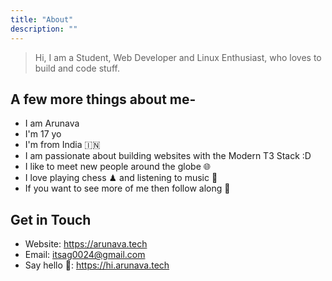 ```yaml
---
title: "About"
description: ""
---
```



> Hi, I am a Student, Web Developer and Linux Enthusiast, who loves to build and code stuff.

## A few more things about me-

- I am Arunava
- I'm 17 yo
- I'm from India 🇮🇳
- I am passionate about building websites with the Modern T3 Stack :D
- I like to meet new people around the globe 🌐
- I love playing chess ♟ and listening to music 🎼
- If you want to see more of me then follow along 🚀

## Get in Touch

- Website: https://arunava.tech
- Email: itsag0024@gmail.com
- Say hello 👋: https://hi.arunava.tech
